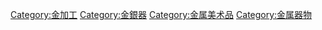 [[Category:金加工|Category:金加工]]
[[Category:金銀器|Category:金銀器]]
[[Category:金属美术品|Category:金属美术品]]
[[Category:金属器物|Category:金属器物]]